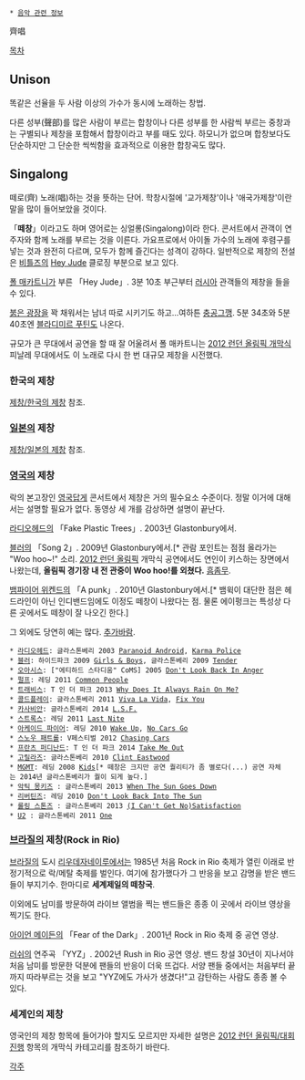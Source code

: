  * [[음악 관련 정보]]
齊唱

[[목차]]
== Unison ==
똑같은 선율을 두 사람 이상의 가수가 동시에 노래하는 창법.

다른 성부(聲部)를 많은 사람이 부르는 합창이나 다른 성부를 한 사람씩 부르는 중창과는 구별되나 제창을 포함해서 합창이라고 부를 때도 있다. 하모니가 없으며 합창보다도 단순하지만 그 단순한 씩씩함을 효과적으로 이용한 합창곡도 많다.

== Singalong ==
떼로(齊) 노래(唱)하는 것을 뜻하는 단어. 학창시절에  '교가제창'이나 '애국가제창'이란 말을 많이 들어보았을 것이다.

「'''떼창'''」이라고도 하며 영어로는 싱얼롱(Singalong)이라 한다. 콘서트에서 관객이 연주자와 함께 노래를 부르는 것을 이른다. 가요프로에서 아이돌 가수의 노래에 후렴구를 넣는 것과 완전히 다르며, 모두가 함께 즐긴다는 성격이 강하다. 일반적으로 제창의 전설은 [[비틀즈]]의 [[Hey Jude]] 클로징 부분으로 보고 있다.

{{{#!html 
<iframe width="420" height="315" src="http://www.youtube.com/embed/CD-TnBx-Kng?rel=0" frameborder="0" allowfullscreen></iframe>
}}} 
[[폴 매카트니]]가 부른 「Hey Jude」. 3분 10초 부근부터 [[러시아]] 관객들의 제창을 들을 수 있다.

[[붉은 광장]]을 꽉 채워서는 남녀 따로 시키기도 하고...여하튼 [[충공그깽]]. 5분 34초와 5분 40초엔 [[블라디미르 푸틴]]도 나온다. 

규모가 큰 무대에서 공연을 할 때 잘 어울려서 폴 매카트니는 [[2012 런던 올림픽/대회 진행#s-3.1|2012 런던 올림픽 개막식]] 피날레 무대에서도 이 노래로 다시 한 번 대규모 제창을 시전했다.

=== 한국의 제창 ===
[[제창/한국의 제창]] 참조.

=== [[일본]]의 제창 ===
[[제창/일본의 제창]] 참조.

=== [[영국]]의 제창 ===
락의 본고장인 [[영국]]답게 콘서트에서 제창은 거의 필수요소 수준이다. 정말 이거에 대해서는 설명할 필요가 없다. 동영상 세 개를 감상하면 설명이 끝난다.

{{{#!html
<iframe width="420" height="315" src="http://www.youtube.com/embed/HDS4wOd_o1I?rel=0" frameborder="0" allowfullscreen></iframe>
}}}
[[라디오헤드]]의 「Fake Plastic Trees」. 2003년 Glastonbury에서.

{{{#!html
<iframe width="560" height="315" src="http://www.youtube.com/embed/nYRqtteQPj8?rel=0" frameborder="0" allowfullscreen></iframe>
}}}
[[블러(밴드)|블러]]의 「Song 2」. 2009년 Glastonbury에서.[* 관람 포인트는 점점 올라가는 "Woo hoo~!" 소리. [[2012 런던 올림픽]] 개막식 공연에서도 연인이 키스하는 장면에서 나왔는데, '''올림픽 경기장 내 전 관중이 Woo hoo!를 외쳤다.''' [[흠좀무]].

{{{#!html
<iframe width="560" height="315" src="http://www.youtube.com/embed/6tg7TyqrLCE?rel=0" frameborder="0" allowfullscreen></iframe>
}}}
[[뱀파이어 위켄드]]의 「A punk」. 2010년 Glastonbury에서.[* 뱀윅이 대단한 점은 헤드라인이 아닌 인디밴드임에도 이정도 떼창이 나왔다는 점. 물론 에이펑크는 특성상 다른 곳에서도 떼창이 잘 나오긴 한다.]

그 외에도 당연히 예는 많다. [[추가바람]].
 * [[라디오헤드]]: 글라스톤베리 2003 [http://www.youtube.com/watch?v=zIklhgI-m2s Paranoid Android], [http://www.youtube.com/watch?v=eN8jJoRo394 Karma Police]
 * [[블러]]: 하이드파크 2009 [http://www.youtube.com/watch?v=2RNoZfy81lo Girls & Boys], 글라스톤베리 2009 [http://www.youtube.com/watch?v=-T8LMZhz6FQ Tender]
 * [[오아시스]]: ["에티하드 스타디움" CoMS] 2005 [http://www.youtube.com/watch?v=FjkMsJhdgw4 Don't Look Back In Anger]
 * [[펄프]]: 레딩 2011 [http://www.youtube.com/watch?v=-XlCFJA3yL4 Common People]
 * [[트래비스]]: T 인 더 파크 2013 [http://www.youtube.com/watch?v=_WvL-_h3n_4 Why Does It Always Rain On Me?]
 * [[콜드플레이]]: 글라스톤베리 2011 [http://www.youtube.com/watch?v=vOxfNxzBGBU Viva La Vida], [http://www.youtube.com/watch?v=yom17LyhBnM Fix You]
 * [[카사비안]]: 글라스톤베리 2014 [http://www.youtube.com/watch?v=On05ARsWzgc L.S.F.]
 * [[스트록스]]: 레딩 2011 [http://www.youtube.com/watch?v=LAM3HuRYt6g Last Nite]
 * [[아케이드 파이어]]: 레딩 2010 [http://www.youtube.com/watch?v=5OmMPaLmxKg Wake Up], [http://www.youtube.com/watch?v=VYXMtEq7uow No Cars Go]
 * [[스노우 패트롤]]: V페스티벌 2012 [http://www.youtube.com/watch?v=Z6krRyY_obo Chasing Cars]
 * [[프란츠 퍼디난드]]: T 인 더 파크 2014 [http://www.youtube.com/watch?v=M7Sv3XaX4ko Take Me Out]
 * [[고릴라즈]]: 글라스톤베리 2010 [http://www.youtube.com/watch?v=HKdhbp_JHcI Clint Eastwood]
 * [[MGMT]]: 레딩 2008 [http://www.youtube.com/watch?v=RMISSK-zXZc Kids][* 떼창은 크지만 공연 퀄리티가 좀 별로다(...) 공연 자체는 2014년 글라스톤베리가 퀄이 되게 높다.]
 * [[악틱 몽키즈]] : 글라스톤베리 2013 [http://www.youtube.com/watch?v=FUTM6c-0pNE When The Sun Goes Down]
 * [[리버틴즈]]: 레딩 2010 [http://www.youtube.com/watch?v=6yBl81Jstk4 Don't Look Back Into The Sun]
 * [[롤링 스톤즈]] : 글라스톤베리 2013 [http://youtu.be/poXvMBhjSWk (I Can't Get No)Satisfaction]
 * [[U2]] : 글라스톤베리 2011 [http://youtu.be/kf0S_WD6ipE One]
=== [[브라질]]의 제창(Rock in Rio) ===
[[브라질]]의 도시 [[리우데자네이루]]에서는 1985년 처음 Rock in Rio 축제가 열린 이래로 반 정기적으로 락/메탈 축제를 벌인다. 여기에 참가했다가 그 반응을 보고 감명을 받은 밴드들이 부지기수. 한마디로 '''세계제일의 떼창국'''.

이외에도 남미를 방문하여 라이브 앨범을 찍는 밴드들은 종종 이 곳에서 라이브 영상을 찍기도 한다.

{{{#!html
<iframe width="420" height="315" src="http://www.youtube.com/embed/szt60RlgcL4?rel=0" frameborder="0" allowfullscreen></iframe>
}}}
[[아이언 메이든]]의 「Fear of the Dark」. 2001년 Rock in Rio 축제 중 공연 영상.

{{{#!html
<iframe width="560" height="315" src="http://www.youtube.com/embed/B3hJ5-ngUow?rel=0" frameborder="0" allowfullscreen></iframe>
}}}
[[러쉬(밴드)|러쉬]]의 연주곡 「YYZ」. 2002년 Rush in Rio 공연 영상. 밴드 창설 30년이 지나서야 처음 남미를 방문한 덕분에 팬들의 반응이 더욱 뜨겁다. 서양 팬들 중에서는 처음부터 끝까지 따라부르는 것을 보고 "YYZ에도 가사가 생겼다!"고 감탄하는 사람도 종종 볼 수 있다.

=== 세계인의 제창 ===
영국인의 제창 항목에 들어가야 할지도 모르지만 자세한 설명은 [[2012 런던 올림픽/대회 진행]] 항목의 개막식 카테고리를 참조하기 바란다.

[[각주]]
